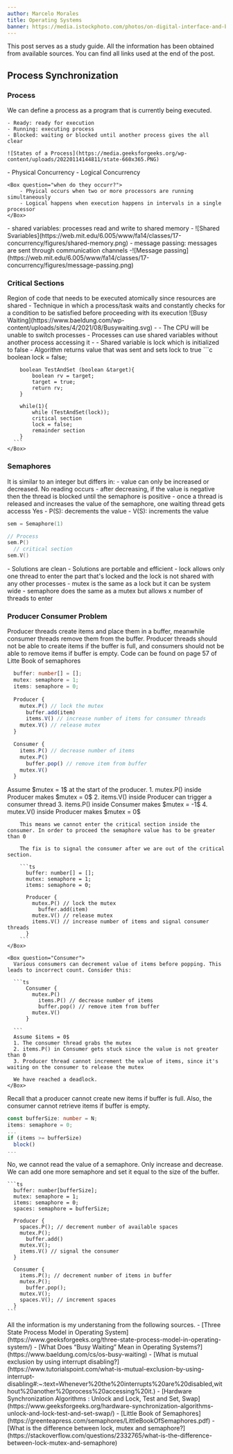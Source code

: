 ```yaml
---
author: Marcelo Morales
title: Operating Systems
banner: https://media.istockphoto.com/photos/on-digital-interface-and-blue-network-background-picture-id1130990010?k=20&m=1130990010&s=612x612&w=0&h=6DcPO6xYTQ64DpFlxqRDepkV9t58K8fjbHfZnUGCbOs=
---
```


This post serves as a study guide. All the information has been obtained from available sources. You can find all links used at the end of the post.

## Process Synchronization

### Process

<Box question="What is a process?">
  We can define a process as a program that is currently being executed.
</Box>

<Box question="What are the states of a process?">

    - Ready: ready for execution
    - Running: executing process
    - Blocked: waiting or blocked until another process gives the all clear

    ![States of a Process](https://media.geeksforgeeks.org/wp-content/uploads/20220114144811/state-660x365.PNG)

</Box>

<Box question="What are the types of concurrent unit control?">
    - Physical Concurrency
    - Logical Concurrency

    <Box question="when do they occurr?">
        - Phyical occurs when two or more processors are running simultaneously
        - Logical happens when execution happens in intervals in a single processor
    </Box>

</Box>

<Box question="How do concurrent processes interact with each other?">
  - shared variables: processes read and write to shared memory 
    - ![Shared Svariables](https://web.mit.edu/6.005/www/fa14/classes/17-concurrency/figures/shared-memory.png)
  - message passing: messages are sent through communication channels 
    -![Message passing](https://web.mit.edu/6.005/www/fa14/classes/17-concurrency/figures/message-passing.png)
</Box>

### Critical Sections

<Box question="What is a critical section?">
  Region of code that needs to be executed atomically since resources are shared
</Box>

<Box question="Solution to the critical section problem?">
  - <Box question="Busy Waiting">
      Technique in which a process/task waits and constantly checks for a condition to be satisfied before proceeding with its execution
      ![Busy Waiting](https://www.baeldung.com/wp-content/uploads/sites/4/2021/08/Busywaiting.svg)
    </Box>
  - <Box question="Disabling Interrupts">
       - The CPU will be unable to switch processes
       - Processes can use shared variables without another process accessing it
    </Box>
  - <Box question="Test-and-Set Intruction">
      - Shared variable is lock which is initialized to false
      - Algorithm returns value that was sent and sets lock to true
      ```c
        boolean lock = false;

        boolean TestAndSet (boolean &target){
            boolean rv = target;
            target = true;
            return rv;
        }

        while(1){
            while (TestAndSet(lock));
            critical section
            lock = false;
            remainder section
        }
      ```
    </Box>
</Box>

### Semaphores

<Box question="What is a semaphore?">
  It is similar to an integer but differs in:
    - value can only be increased or decreased. No reading occurs
    - after decreasing, if the value is negative then the thread is blocked until the semaphore is positive
    - once a thread is released and increases the value of the semaphore, one waiting thread gets accesss
</Box>

<Box question="Does the semaphore have atomic operations?">
  Yes
  - P(S): decrements the value
  - V(S): increments the value 

  ```c
  sem = Semaphore(1)

  // Process
  sem.P()
    // critical section
  sem.V()
  ```
</Box>

<Box question="Why use semaphores?">
  - Solutions are clean
  - Solutions are portable and efficient
</Box>

<Box question="Difference between locks, mutex semaphore?">
  - lock allows only one thread to enter the part that's locked and the lock is not shared with any other processes
  - mutex is the same as a lock but it can be system wide
  - semaphore does the same as a mutex but allows x number of threads to enter
</Box>

### Producer Consumer Problem

<Box question="What is this Producer Consumer Problem?">
  Producer threads create items and place them in a buffer, meanwhile consumer threads remove them from the buffer.
  Producer threads should not be able to create items if the buffer is full, and consumers should not be able to remove items if buffer is empty. 
</Box>


<Box question="Infinite Buffer Example">
  Code can be found on page 57 of Litte Book of semaphores

  ```ts
    buffer: number[] = [];
    mutex: semaphore = 1;
    items: semaphore = 0;
    
    Producer {
      mutex.P() // lock the mutex
        buffer.add(item)
        items.V() // increase number of items for consumer threads
      mutex.V() // release mutex
    }

    Consumer {
      items.P() // decrease number of items
      mutex.P() 
        buffer.pop() // remove item from buffer
      mutex.V()
    }
  ```
  <Box question="What is wrong with this implementation? How to fix it?">
    <Box question="Producer">
        Assume $mutex = 1$ at the start of the producer.
        1. mutex.P() inside Producer makes $mutex = 0$
        2. items.V() inside Producer can trigger a consumer thread
        3. items.P() inside Consumer makes $mutex = -1$
        4. mutex.V() inside Producer makes $mutex = 0$
        
        This means we cannot enter the critical section inside the consumer. In order to proceed the semaphore value has to be greater than 0

        The fix is to signal the consumer after we are out of the critical section.

        ```ts
          buffer: number[] = [];
          mutex: semaphore = 1;
          items: semaphore = 0;
          
          Producer {
            mutex.P() // lock the mutex
              buffer.add(item)
            mutex.V() // release mutex
            items.V() // increase number of items and signal consumer threads
          }
        ```
    </Box>
  
    <Box question="Consumer">
      Various consumers can decrement value of items before popping. This leads to incorrect count. Consider this:

      ```ts
          Consumer {
            mutex.P() 
              items.P() // decrease number of items
              buffer.pop() // remove item from buffer
            mutex.V()
          }

      ```
      Assume $items = 0$
      1. The consumer thread grabs the mutex
      2. items.P() in Consumer gets stuck since the value is not greater than 0
      3. Producer thread cannot increment the value of items, since it's waiting on the consumer to release the mutex

      We have reached a deadlock.
    </Box>
  </Box> 
</Box>

<Box question="Finite Buffer Example">

  Recall that a producer cannot create new items if buffer is full. Also, the consumer cannot retrieve items if buffer is empty. 

  ```ts
  const bufferSize: number = N;
  items: semaphore = 0;
  ...
  if (items >= bufferSize)
    block()
  ...
  ```

  <Box question="Would this work?">
    No, we cannot read the value of a semaphore. Only increase and decrease.
  </Box>

  <Box question = "Solution">
    We can add one more semaphore and set it equal to the size of the buffer.
    
    ```ts
      buffer: number[bufferSize];
      mutex: semaphore = 1;
      items: semaphore = 0;
      spaces: semaphore = bufferSize;

      Producer {
        spaces.P(); // decrement number of available spaces
        mutex.P();
          buffer.add()
        mutex.V();
        items.V() // signal the consumer
      }

      Consumer {
        items.P(); // decrement number of items in buffer
        mutex.P();
          buffer.pop();
        mutex.V();
        spaces.V(); // increment spaces
      }
    ```
  </Box>
</Box>




<Box question="Sources">
   All the information is my understaning from the following sources. 
  - [Three State Process Model in Operating System](https://www.geeksforgeeks.org/three-state-process-model-in-operating-system/)
  - [What Does “Busy Waiting” Mean in Operating Systems?](https://www.baeldung.com/cs/os-busy-waiting)
  - [What is mutual exclusion by using interrupt disabling?](https://www.tutorialspoint.com/what-is-mutual-exclusion-by-using-interrupt-disabling#:~:text=Whenever%20the%20interrupts%20are%20disabled,without%20another%20process%20accessing%20it.)
  - [Hardware Synchronization Algorithms : Unlock and Lock, Test and Set, Swap](https://www.geeksforgeeks.org/hardware-synchronization-algorithms-unlock-and-lock-test-and-set-swap/)
  - [Little Book of Semaphores](https://greenteapress.com/semaphores/LittleBookOfSemaphores.pdf)
  - [What is the difference between lock, mutex and semaphore?](https://stackoverflow.com/questions/2332765/what-is-the-difference-between-lock-mutex-and-semaphore)
</Box>



